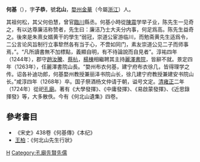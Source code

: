 '''何基'''（{{bd|1188年||1268年||catIdx=H何}}），字'''子恭'''，號'''北山'''，[[婺州|婺州]][[金華|金華]]（今屬[[浙江|浙江]]）人。

其祖何松，其父何伯慧，曾官[[臨川|臨川]]縣丞。何基小時從[[陳震|陳震]]学举子业，陈先生一见奇之，有以达尊廉洁称赞者，先生曰：廉洁乃士大夫分内事，何足爲高。陈先生益奇之。後來是朱熹女婿黄干的學生“弱冠，崇道公宦游临川，而勉斋黄先生适爲令，二公言论风旨制行立事犂然各有当于心，不啻如同门，素友崇道公见二子而师事焉，”。“凡所讀書無不加標點，義顯自明，有不待論說而自見者”。淳祐四年（1244年），郡守[[趙汝騰|趙汝騰]]、[[蔡杭|蔡杭]]，[[楊棟|楊棟]]相繼聘其主持[[麗澤書院|麗澤書院]]，皆辭不就。景定四年（1263年），任麗澤書院山長。“婺州布衣何基，建宁府布衣徐几，皆得理学之传。诏各补迪功郎，何基婺州教授兼丽泽书院山长，徐几建宁府教授兼建安书院山长。”咸淳四年（1268年）卒。国子祭酒杨文仲请于朝，谥号文定。[[清朝|清]][[雍正|雍正]]二年（1724年）從祀[[孔廟|孔廟]]。著有《大學發揮》、《中庸發揮》、《易啟蒙發揮》、《近思錄揮發》等，大多散佚。今有《何北山遺集》四卷。

==參考書目==
* 《宋史》438卷《何基傳》《本纪》
* [[王柏|王柏]]：《何北山先生行狀》

[[Category:宋朝理學家|H]]
[[Category:孔廟先賢先儒|Category:孔廟先賢先儒]]